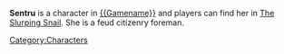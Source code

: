 {{stub}}

{{Character
| race = Shroke
| location = 
| faction = civilian
| title = Foreman
}}

'''Sentru''' is a character in [[{{Gamename}}]] and players can find her in [[The Slurping Snail]]. She is a feud citizenry foreman.

[[Category:Characters]]